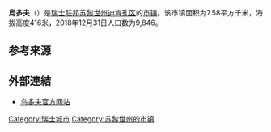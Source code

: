 {{Infobox settlement
| name = 乌多夫
| native_name = {{lang|de|Urdorf}}
| settlement_type = [[市镇_(瑞士)|瑞士市镇]]
| image_skyline = Schäfliwiese von Osten 2008.JPG
| image_caption = 乌多夫风光
| image_seal = Urdorf-blazon.svg
| image_map = Karte Gemeinde Urdorf 2007.png
| map_caption = 乌多夫在迪肯孔区的位置
| pushpin_map = Switzerland
| pushpin_label_position = bottom
| pushpin_map_caption = 乌多夫在瑞士的位置
| subdivision_type = 国家
| subdivision_name = {{CHE}}
| subdivision_type1 = [[瑞士行政区划|州]]
| subdivision_name1 = [[File:Flag_of_Canton_of_Zürich.svg|16px]] [[苏黎世州|苏黎世州]]
| subdivision_type2 = [[区_(瑞士)|区]]
| subdivision_name2 = [[迪肯孔区|迪肯孔区]]
| elevation_m = 416
| area_total_km2 = 7.58
| population_as_of = 2018年12月31日
| population_footnotes = <ref>{{cite web|url=https://www.bfs.admin.ch/bfs/de/home/statistiken/bevoelkerung.assetdetail.7966022.html|title=Ständige Wohnbevölkerung nach Staatsangehörigkeitskategorie, Geschlecht und Gemeinde, Provisorische Jahresergebnisse, 2018|trans_title=瑞士联邦2018年按国籍、性别和市镇划分的常住人口统计表|date=2019-04-09|publisher=[[瑞士联邦统计署|瑞士联邦统计署]]|language=de|accessdate=2019-11-06|archive-date=2019-04-11|archive-url=https://web.archive.org/web/20190411063248/https://www.bfs.admin.ch/bfs/de/home/statistiken/bevoelkerung.assetdetail.7966022.html|dead-url=no}}</ref>
| population_total = 9846
| population_density_km2 = auto
| timezone = [[欧洲中部时间|CET]]
| utc_offset = +1
| timezone_DST = [[欧洲中部夏令时间|CEST]]
| utc_offset_DST = +2
| coordinates = {{coord|47|23|13|N|8|25|40|E|region:|display=inline,title}}
| postal_code_type = [[瑞士邮政编码系统|邮政编码]]
| postal_code = 8902
| blank_name = [[瑞士市镇官方编号|官方编号]]
| blank_info = 0250
| website = {{url|www.urdorf.ch}}
}}

'''烏多夫'''（{{lang-de|Urdorf}}）是[[瑞士联邦|瑞士联邦]][[苏黎世州|苏黎世州]][[迪肯孔区|迪肯孔区]]的[[市镇_(瑞士)|市镇]]。该市镇面积为7.58平方千米，海拔高度416米，2018年12月31日人口数为9,846。

== 参考来源 ==
{{reflist}}

== 外部連結 ==
* [http://www.urdorf.ch 乌多夫官方网站] {{Wayback|url=http://www.urdorf.ch/ |date=20060815125856 }} {{de icon}}

{{Switzerland-geo-stub}}
{{DEFAULTSORT:Urdorf}}
[[Category:瑞士城市|Category:瑞士城市]]
[[Category:苏黎世州的市镇|Category:苏黎世州的市镇]]